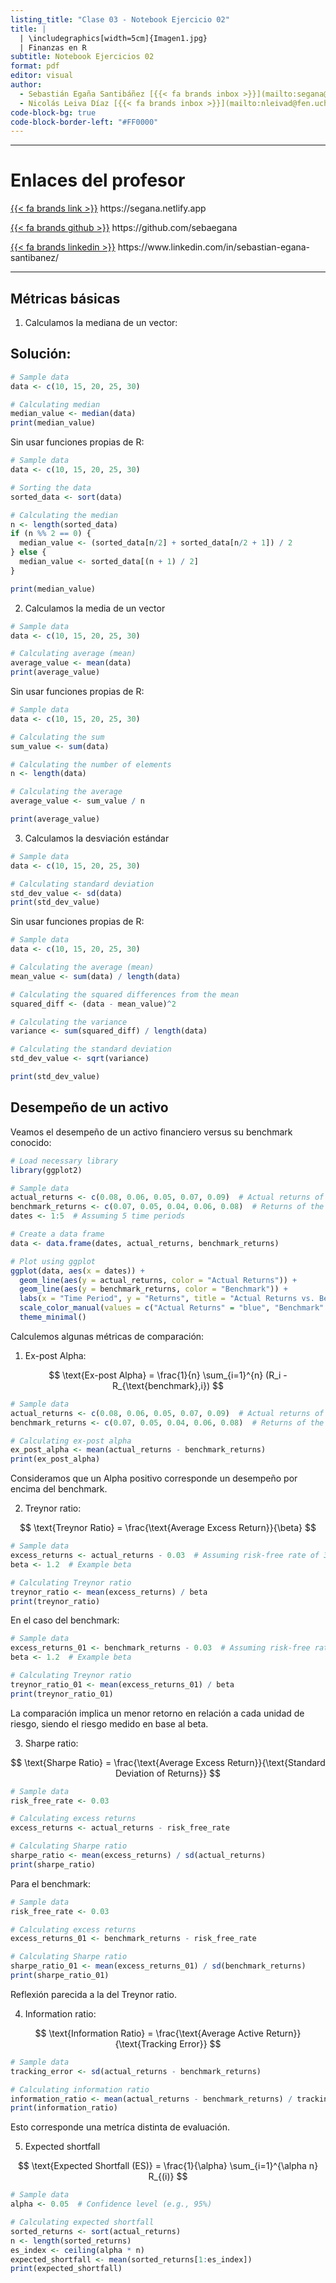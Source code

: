 ```yaml
---
listing_title: "Clase 03 - Notebook Ejercicio 02"
title: |
  | \includegraphics[width=5cm]{Imagen1.jpg}  
  | Finanzas en R
subtitle: Notebook Ejercicios 02
format: pdf
editor: visual
author:   
  - Sebastián Egaña Santibáñez [{{< fa brands inbox >}}](mailto:segana@fen.uchile)
  - Nicolás Leiva Díaz [{{< fa brands inbox >}}](mailto:nleivad@fen.uchile.cl)
code-block-bg: true
code-block-border-left: "#FF0000"
---
```


---

# Enlaces del profesor

[{{< fa brands link >}}](https://segana.netlify.app) https://segana.netlify.app

[{{< fa brands github >}}](https://github.com/sebaegana) https://github.com/sebaegana

[{{< fa brands linkedin >}}](https://www.linkedin.com/in/sebastian-egana-santibanez/) https://www.linkedin.com/in/sebastian-egana-santibanez/

------------------------------------------------------------------------

## Métricas básicas

1.  Calculamos la mediana de un vector:

## Solución:

```r
# Sample data
data <- c(10, 15, 20, 25, 30)

# Calculating median
median_value <- median(data)
print(median_value)

```

Sin usar funciones propias de R:

```r
# Sample data
data <- c(10, 15, 20, 25, 30)

# Sorting the data
sorted_data <- sort(data)

# Calculating the median
n <- length(sorted_data)
if (n %% 2 == 0) {
  median_value <- (sorted_data[n/2] + sorted_data[n/2 + 1]) / 2
} else {
  median_value <- sorted_data[(n + 1) / 2]
}

print(median_value)
```

2.  Calculamos la media de un vector

```r
# Sample data
data <- c(10, 15, 20, 25, 30)

# Calculating average (mean)
average_value <- mean(data)
print(average_value)

```

Sin usar funciones propias de R:

```r
# Sample data
data <- c(10, 15, 20, 25, 30)

# Calculating the sum
sum_value <- sum(data)

# Calculating the number of elements
n <- length(data)

# Calculating the average
average_value <- sum_value / n

print(average_value)

```

3.  Calculamos la desviación estándar

```r
# Sample data
data <- c(10, 15, 20, 25, 30)

# Calculating standard deviation
std_dev_value <- sd(data)
print(std_dev_value)
```

Sin usar funciones propias de R:

```r
# Sample data
data <- c(10, 15, 20, 25, 30)

# Calculating the average (mean)
mean_value <- sum(data) / length(data)

# Calculating the squared differences from the mean
squared_diff <- (data - mean_value)^2

# Calculating the variance
variance <- sum(squared_diff) / length(data)

# Calculating the standard deviation
std_dev_value <- sqrt(variance)

print(std_dev_value)

```

## Desempeño de un activo

Veamos el desempeño de un activo financiero versus su benchmark conocido:

```r
# Load necessary library
library(ggplot2)

# Sample data
actual_returns <- c(0.08, 0.06, 0.05, 0.07, 0.09)  # Actual returns of the investment
benchmark_returns <- c(0.07, 0.05, 0.04, 0.06, 0.08)  # Returns of the benchmark
dates <- 1:5  # Assuming 5 time periods

# Create a data frame
data <- data.frame(dates, actual_returns, benchmark_returns)

# Plot using ggplot
ggplot(data, aes(x = dates)) +
  geom_line(aes(y = actual_returns, color = "Actual Returns")) +
  geom_line(aes(y = benchmark_returns, color = "Benchmark")) +
  labs(x = "Time Period", y = "Returns", title = "Actual Returns vs. Benchmark") +
  scale_color_manual(values = c("Actual Returns" = "blue", "Benchmark" = "red")) +
  theme_minimal()

```

Calculemos algunas métricas de comparación:

1.  Ex-post Alpha:

$$ \text{Ex-post Alpha} = \frac{1}{n} \sum_{i=1}^{n} (R_i - R_{\text{benchmark},i}) $$

```r
# Sample data
actual_returns <- c(0.08, 0.06, 0.05, 0.07, 0.09)  # Actual returns of the investment
benchmark_returns <- c(0.07, 0.05, 0.04, 0.06, 0.08)  # Returns of the benchmark

# Calculating ex-post alpha
ex_post_alpha <- mean(actual_returns - benchmark_returns)
print(ex_post_alpha)

```

Consideramos que un Alpha positivo corresponde un desempeño por encima del benchmark.

2.  Treynor ratio:

$$ \text{Treynor Ratio} = \frac{\text{Average Excess Return}}{\beta} $$

```r
# Sample data
excess_returns <- actual_returns - 0.03  # Assuming risk-free rate of 3%
beta <- 1.2  # Example beta

# Calculating Treynor ratio
treynor_ratio <- mean(excess_returns) / beta
print(treynor_ratio)

```

En el caso del benchmark:

```r
# Sample data
excess_returns_01 <- benchmark_returns - 0.03  # Assuming risk-free rate of 3%
beta <- 1.2  # Example beta

# Calculating Treynor ratio
treynor_ratio_01 <- mean(excess_returns_01) / beta
print(treynor_ratio_01)

```

La comparación implica un menor retorno en relación a cada unidad de riesgo, siendo el riesgo medido en base al beta.

3.  Sharpe ratio:

$$ \text{Sharpe Ratio} = \frac{\text{Average Excess Return}}{\text{Standard Deviation of Returns}} $$

```r
# Sample data
risk_free_rate <- 0.03

# Calculating excess returns
excess_returns <- actual_returns - risk_free_rate

# Calculating Sharpe ratio
sharpe_ratio <- mean(excess_returns) / sd(actual_returns)
print(sharpe_ratio)

```

Para el benchmark:

```r
# Sample data
risk_free_rate <- 0.03

# Calculating excess returns
excess_returns_01 <- benchmark_returns - risk_free_rate

# Calculating Sharpe ratio
sharpe_ratio_01 <- mean(excess_returns_01) / sd(benchmark_returns)
print(sharpe_ratio_01)

```

Reflexión parecida a la del Treynor ratio.

4.  Information ratio:

$$ \text{Information Ratio} = \frac{\text{Average Active Return}}{\text{Tracking Error}} $$

```r
# Sample data
tracking_error <- sd(actual_returns - benchmark_returns)

# Calculating information ratio
information_ratio <- mean(actual_returns - benchmark_returns) / tracking_error
print(information_ratio)

```

Esto corresponde una metríca distinta de evaluación.

5.  Expected shortfall

$$ \text{Expected Shortfall (ES)} = \frac{1}{\alpha} \sum_{i=1}^{\alpha n} R_{(i)} $$

```r
# Sample data
alpha <- 0.05  # Confidence level (e.g., 95%)

# Calculating expected shortfall
sorted_returns <- sort(actual_returns)
n <- length(sorted_returns)
es_index <- ceiling(alpha * n)
expected_shortfall <- mean(sorted_returns[1:es_index])
print(expected_shortfall)

```
